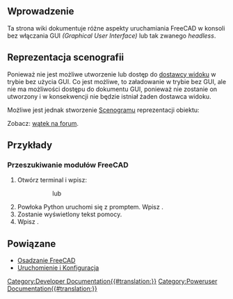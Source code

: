 <languages/>
{{TOCright}}

==Wprowadzenie==

Ta strona wiki dokumentuje różne aspekty uruchamiania FreeCAD w konsoli bez włączania GUI ''(Graphical User Interface)'' lub tak zwanego ''headless''.

==Reprezentacja scenografii==

Ponieważ nie jest możliwe utworzenie lub dostęp do [[Viewprovider/pl|dostawcy widoku]] w trybie bez użycia GUI. Co jest możliwe, to załadowanie {{incode|FreeCADGui}} w trybie bez GUI, ale nie ma możliwości dostępu do dokumentu GUI, ponieważ nie zostanie on utworzony i w konsekwencji nie będzie istniał żaden dostawca widoku.

Możliwe jest jednak stworzenie [[Scenegraph/pl|Scenogramu]] reprezentacji obiektu:

{{Code|lang=python|code=
import FreeCADGui as Gui
from pivy import coin

Gui.setupWithoutGUI()
doc = App.newDocument()
obj = doc.addObject("Part::Box","Box")
doc.recompute()
view = Gui.subgraphFromObject(obj)
}}

Zobacz: [https://forum.freecadweb.org/viewtopic.php?f=10&t=55794&p=481586#p481586 wątek na forum].

==Przykłady==

===Przeszukiwanie modułów FreeCAD===

# Otwórz terminal i wpisz:
#:{{incode|$ /path/to/FreeCAD -c}}
#::lub
#:{{incode|$ /ścieżka/do/FreeCADCmd}}
# Powłoka Python uruchomi się z promptem. Wpisz {{incode|help()}}.
# Zostanie wyświetlony tekst pomocy.
# Wpisz {{incode|modules freecad}}.

==Powiązane==

* [[Embedding_FreeCAD/pl#U.C5.BCywanie_FreeCAD_bez_GUI|Osadzanie FreeCAD]]
* [[Start_up_and_Configuration/pl#Uruchamianie_FreeCAD_bez_GUI|Uruchomienie i Konfiguracja]]


[[Category:Developer Documentation{{#translation:}}]]
[[Category:Poweruser Documentation{{#translation:}}]]